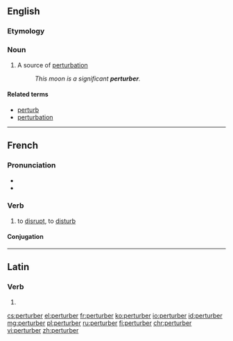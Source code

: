 ==English==

===Etymology===

{{suffix|perturb|er|lang=en}}

===Noun===
{{en-noun}}

# {{context|physics|lang=en}} A source of [[perturbation]]
#: ''This moon is a significant '''perturber'''.''

====Related terms====
* [[perturb]]
* [[perturbation]]

----

==French==

===Pronunciation===
* {{IPA|/pɛʁ.tyʁ.be/|lang=fr}}
* {{audio|Fr-perturber.ogg|perturber|lang=fr}}

===Verb===
{{fr-verb}}

# {{context|transitive|lang=fr}} to [[disrupt]], to [[disturb]]

====Conjugation====
{{fr-conj-er|perturb|avoir}}

----

==Latin==

===Verb===
{{la-verb-form|perturber}}

# {{conjugation of|perturbō||1|s|pres|pass|sub|lang=la}}

[[cs:perturber]]
[[el:perturber]]
[[fr:perturber]]
[[ko:perturber]]
[[io:perturber]]
[[id:perturber]]
[[mg:perturber]]
[[pl:perturber]]
[[ru:perturber]]
[[fi:perturber]]
[[chr:perturber]]
[[vi:perturber]]
[[zh:perturber]]